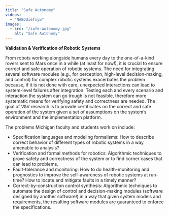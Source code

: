 ```yaml
---
title: "Safe Autonomy"
videos:
  - "NABOdiefxyw"
images:
  - src: "/safe-autonomy.jpg"
    alt: "Safe Autonomy"
---
```


**Validation & Verification of Robotic Systems**

From robots working alongside humans every day to the one-of-a-kind rovers sent to Mars once in a while (at least for now!), it is crucial to ensure correct and safe operation of robotic systems. The need for integrating several software modules (e.g., for perception, high-level decision-making, and control) for complex robotic systems exacerbates the problem because, if it is not done with care, unexpected interactions can lead to system-level failures after integration. Testing each and every scenario and interaction the system can go trough is not feasible, therefore more systematic means for verifying safety and correctness are needed. The goal of V&V research is to provide certificates on the correct and safe operation of the system given a set of assumptions on the system’s environment and the implementation platform.

<VideoRight 
  url="https://youtu.be/NABOdiefxyw"
  caption="Mia Stevens talks about PhD work developing a geofencing system for unmanned aerial vehicles and drones." />

The problems Michigan faculty and students work on include:
* Specification languages and modeling formalisms: How to describe correct behavior of different types of robotic systems in a way amenable to analysis?
* Verification and formal methods for robotics: Algorithmic techniques to prove safety and correctness of the system or to find corner cases that can lead to problems.
* Fault-tolerance and monitoring: How to do health-monitoring and prognostics to improve the self-awareness of robotic systems at run-time? How to locate and mitigate faults in a timely manner?
* Correct-by-construction control synthesis: Algorithmic techniques to automate the design of control and decision-making modules (software designed by another software!) in a way that given system models and requirements, the resulting software modules are guaranteed to enforce the specifications.
